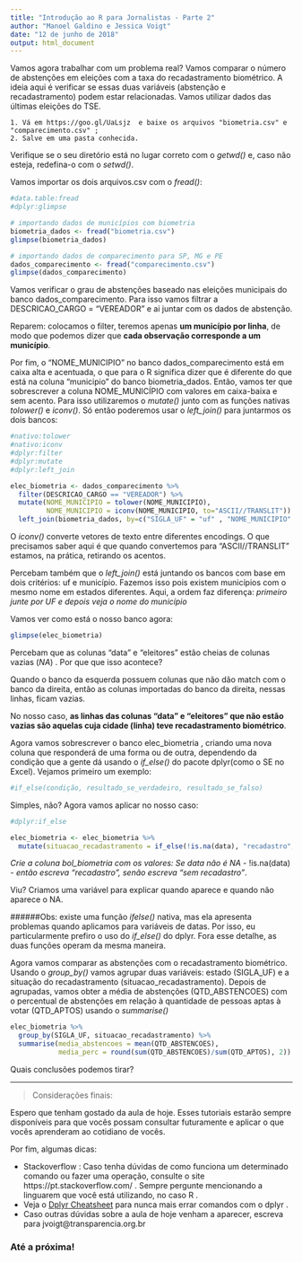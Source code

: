 ```yaml
---
title: "Introdução ao R para Jornalistas - Parte 2"
author: "Manoel Galdino e Jessica Voigt"
date: "12 de junho de 2018"
output: html_document
---
```


Vamos agora trabalhar com um problema real?
Vamos comparar o número de abstenções em eleições com a taxa do recadastramento biométrico. A ideia aqui é verificar se essas duas variáveis (abstenção e recadastramento) podem estar relacionadas. Vamos utilizar dados das últimas eleições do TSE. 

    1. Vá em https://goo.gl/UaLsjz  e baixe os arquivos "biometria.csv" e "comparecimento.csv" ;
    2. Salve em uma pasta conhecida. 

Verifique se o seu diretório está no lugar correto com o *getwd()* e, caso não esteja, redefina-o com o *setwd()*.
    
Vamos importar os dois arquivos.csv com o *fread()*:

```r
#data.table:fread
#dplyr:glimpse

# importando dados de municípios com biometria
biometria_dados <- fread("biometria.csv")
glimpse(biometria_dados)

# importando dados de comparecimento para SP, MG e PE
dados_comparecimento <- fread("comparecimento.csv")
glimpse(dados_comparecimento)

```


Vamos verificar o grau de abstenções baseado nas eleições municipais do banco dados_comparecimento. Para isso vamos filtrar a DESCRICAO_CARGO = "VEREADOR" e ai juntar com os dados de abstenção.

Reparem: colocamos o filter, teremos apenas **um município por linha**, de modo que podemos dizer que **cada observação corresponde a um município**.

Por fim, o "NOME_MUNICIPIO" no banco dados_comparecimento está em caixa alta e acentuada, o que para o R significa dizer que é diferente do que está na coluna "municipio" do banco biometria_dados. Então, vamos ter que sobrescrever a coluna NOME_MUNICÍPIO com valores em caixa-baixa e sem acento. Para isso utilizaremos o *mutate()* junto com as funções nativas *tolower()* e *iconv()*. Só então poderemos usar o *left_join()* para juntarmos os dois bancos:

```r
#nativo:tolower
#nativo:iconv
#dplyr:filter
#dplyr:mutate
#dplyr:left_join

elec_biometria <- dados_comparecimento %>%
  filter(DESCRICAO_CARGO == "VEREADOR") %>%
  mutate(NOME_MUNICIPIO = tolower(NOME_MUNICIPIO),
         NOME_MUNICIPIO = iconv(NOME_MUNICIPIO, to="ASCII//TRANSLIT"))  %>%
  left_join(biometria_dados, by=c("SIGLA_UF" = "uf" , "NOME_MUNICIPIO" = "municipio"))
```

O *iconv()* converte vetores de texto entre diferentes encodings. O que precisamos saber aqui é que quando convertemos para "ASCII//TRANSLIT" estamos, na prática, retirando os acentos.

Percebam também que o *left_join()* está juntando os bancos com base em dois critérios: uf e município. Fazemos isso pois existem municípios com o mesmo nome em estados diferentes. Aqui, a ordem faz diferença: *primeiro junte por UF e depois veja o nome do município* 

Vamos ver como está o nosso banco agora:

```r
glimpse(elec_biometria)
```

Percebam que as colunas "data" e "eleitores" estão cheias de colunas vazias (*NA*) . Por que que isso acontece?

Quando o banco da esquerda possuem colunas que não dão match com o banco da direita, então as colunas importadas do banco da direita, nessas linhas, ficam vazias. 

No nosso caso, **as linhas das colunas "data" e "eleitores" que não estão vazias são aquelas cuja cidade (linha) teve recadastramento biométrico**.

Agora vamos sobrescrever o banco elec_biometria , criando uma nova coluna que responderá de uma forma ou de outra, dependendo da condição que a gente dá usando o *if_else()* do pacote dplyr(como o SE no Excel). Vejamos primeiro um exemplo:

```r
#if_else(condição, resultado_se_verdadeiro, resultado_se_falso)
```

Simples, não?
Agora vamos aplicar no nosso caso:

```r
#dplyr:if_else

elec_biometria <- elec_biometria %>%
  mutate(situacao_recadastramento = if_else(!is.na(data), "recadastro", "sem recadastro"))

```

*Crie a coluna bol_biometria com os valores: Se data não é NA* - !is.na(data) - *então escreva "recadastro", senão escreva "sem recadastro"*.

Viu? Criamos uma variável para explicar quando aparece e quando não aparece o NA.


######Obs: existe uma função *ifelse()* nativa, mas ela apresenta problemas quando aplicamos para variáveis de datas. Por isso, eu particularmente prefiro o uso do *if_else()* do dplyr. Fora esse detalhe, as duas funções operam da mesma maneira.

Agora vamos comparar as abstenções com o recadastramento biométrico. Usando o *group_by()* vamos agrupar duas variáveis: estado (SIGLA_UF) e a situação do recadastramento (situacao_recadastramento). 
Depois de agrupadas, vamos obter a média de abstenções (QTD_ABSTENCOES) com o percentual de abstenções em relação à quantidade de pessoas aptas à votar (QTD_APTOS) usando o *summarise()*

```r
elec_biometria %>%
  group_by(SIGLA_UF, situacao_recadastramento) %>%
  summarise(media_abstencoes = mean(QTD_ABSTENCOES),
            media_perc = round(sum(QTD_ABSTENCOES)/sum(QTD_APTOS), 2))
```

Quais conclusões podemos tirar?

***
> Considerações finais:

Espero que tenham gostado da aula de hoje. Esses tutoriais estarão sempre disponíveis para que vocês possam consultar futuramente e aplicar o que vocês aprenderam ao cotidiano de vocês. 

Por fim, algumas dicas:

* Stackoverflow : Caso tenha dúvidas de como funciona um determinado comando ou fazer uma operação, consulte o site https://pt.stackoverflow.com/ . Sempre pergunte mencionando a linguarem que você está utilizando, no caso R .
* Veja o [Dplyr Cheatsheet](https://www.rstudio.com/wp-content/uploads/2015/02/data-wrangling-cheatsheet.pdf) para nunca mais errar comandos com o dplyr .
* Caso outras dúvidas sobre a aula de hoje venham a aparecer, escreva para jvoigt@transparencia.org.br 

### Até a próxima!